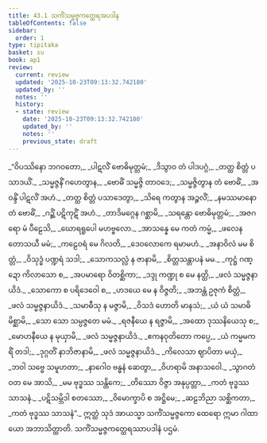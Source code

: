 ```yaml
---
title: 43.1 သကိံသမ္မဇ္ဇကတ္ထေရအပဒါန
tableOfContents: false
sidebar:
  order: 1
type: tipitaka
basket: su
book: ap1
review:
  current: review
  updated: '2025-10-23T09:13:32.742180'
  updated_by: ''
  notes: ''
  history:
  - state: review
    date: '2025-10-23T09:13:32.742180'
    updated_by: ''
    notes: ''
    previous_state: draft
---
```



<ReviewStatus review={frontmatter.review} showDetails={true} />

<HypothesisAnnotation frontmatter={frontmatter} />

<DynamicBreadcrumb />

<Division number="1" book="ap1" e="ch" v="20" p="429">

<Paragraph number="5470" type="verses" book="ap1">
_“ဝိပဿိနော ဘဂဝတော,_  
_ပါဋလိံ ဗောဓိမုတ္တမံ;_  
_ဒိသွာဝ တံ ပါဒပဂ္ဂံ,_  
_တတ္ထ စိတ္တံ ပသာဒယိံ._  

</Paragraph>

</Division>
<Division number="2" book="ap1" e="ch" v="20" p="429">

<Paragraph number="5471" type="verses" book="ap1">
_သမ္မဇ္ဇနိံ ဂဟေတွာန,_  
_ဗောဓိံ သမ္မဇ္ဇိ တာဝဒေ;_  
_သမ္မဇ္ဇိတွာန တံ ဗောဓိံ,_  
_အဝန္ဒိံ ပါဋလိံ အဟံ._  

</Paragraph>

</Division>
<Division number="3" book="ap1" e="ch" v="20" p="429">

<Paragraph number="5472" type="verses" book="ap1">
_တတ္ထ စိတ္တံ ပသာဒေတွာ,_  
_သိရေ ကတွာန အဉ္ဇလိံ;_  
_နမဿမာနော တံ ဗောဓိံ,_  
_ဂဉ္ဆိံ ပဋိကုဋိံ အဟံ._  

</Paragraph>

</Division>
<Division number="4" book="ap1" e="ch" v="20" p="429">

<Paragraph number="5473" type="verses" book="ap1">
_တာဒိမဂ္ဂေန ဂစ္ဆာမိ,_  
_သရန္တော ဗောဓိမုတ္တမံ;_  
_အဇဂရော မံ ပီဠေသိ,_  
_ဃောရရူပေါ မဟဗ္ဗလော._  

</Paragraph>

</Division>
<Division number="5" book="ap1" e="ch" v="20" p="429">

<Paragraph number="5474" type="verses" book="ap1">
_အာသန္နေ မေ ကတံ ကမ္မံ,_  
_ဖလေန တောသယီ မမံ;_  
_ကဠေဝရံ မေ ဂိလတိ,_  
_ဒေဝလောကေ ရမာမဟံ._  

</Paragraph>

</Division>
<Division number="6" book="ap1" e="ch" v="20" p="429">

<Paragraph number="5475" type="verses" book="ap1">
_အနာဝိလံ မမ စိတ္တံ,_  
_ဝိသုဒ္ဓံ ပဏ္ဍရံ သဒါ;_  
_သောကသလ္လံ န ဇာနာမိ,_  
_စိတ္တသန္တာပနံ မမ._  

</Paragraph>

</Division>
<Division number="7" book="ap1" e="ch" v="20" p="429">

<Paragraph number="5476" type="verses" book="ap1">
_ကုဋ္ဌံ ဂဏ္ဍော ကိလာသော စ,_  
_အပမာရော ဝိတစ္ဆိကာ;_  
_ဒဒ္ဒု ကဏ္ဍု စ မေ နတ္ထိ,_  
_ဖလံ သမ္မဇ္ဇနာယိဒံ._  

</Paragraph>

</Division>
<Division number="8" book="ap1" e="ch" v="20" p="429">

<Paragraph number="5477" type="verses" book="ap1">
_သောကော စ ပရိဒေဝေါ စ,_  
_ဟဒယေ မေ န ဝိဇ္ဇတိ;_  
_အဘန္တံ ဥဇုကံ စိတ္တံ,_  
_ဖလံ သမ္မဇ္ဇနာယိဒံ._  

</Paragraph>

</Division>
<Division number="9" book="ap1" e="ch" v="20" p="429">

<Paragraph number="5478" type="verses" book="ap1">
_သမာဓီသု န မဇ္ဇာမိ,_  
_ဝိသဒံ ဟောတိ မာနသံ;_  
_ယံ ယံ သမာဓိမိစ္ဆာမိ,_  
_သော သော သမ္ပဇ္ဇတေ မမံ._  

</Paragraph>

</Division>
<Division number="10" book="ap1" e="ch" v="20" p="429">

<Paragraph number="5479" type="verses" book="ap1">
_ရဇနီယေ န ရဇ္ဇာမိ,_  
_အထော ဒုဿနိယေသု စ;_  
_မောဟနီယေ န မုယှာမိ,_  
_ဖလံ သမ္မဇ္ဇနာယိဒံ._  

</Paragraph>

</Division>
<Division number="11" book="ap1" e="ch" v="20" p="429">

<Paragraph number="5480" type="verses" book="ap1">
_ဧကနဝုတိတော ကပ္ပေ,_  
_ယံ ကမ္မမကရိံ တဒါ;_  
_ဒုဂ္ဂတိံ နာဘိဇာနာမိ,_  
_ဖလံ သမ္မဇ္ဇနာယိဒံ._  

</Paragraph>

</Division>
<Division number="12" book="ap1" e="ch" v="20" p="430">

<Paragraph number="5481" type="verses" book="ap1">
_ကိလေသာ ဈာပိတာ မယှံ,_  
_ဘဝါ သဗ္ဗေ သမူဟတာ;_  
_နာဂေါဝ ဗန္ဓနံ ဆေတွာ,_  
_ဝိဟရာမိ အနာသဝေါ._  

</Paragraph>

</Division>
<Division number="13" book="ap1" e="ch" v="20" p="430">

<Paragraph number="5482" type="verses" book="ap1">
_သွာဂတံ ဝတ မေ အာသိ,_  
_မမ ဗုဒ္ဓဿ သန္တိကေ;_  
_တိဿော ဝိဇ္ဇာ အနုပ္ပတ္တာ,_  
_ကတံ ဗုဒ္ဓဿ သာသနံ._  

</Paragraph>

</Division>
<Division number="14" book="ap1" e="ch" v="20" p="430">

<Paragraph number="5483" type="verses" book="ap1">
_ပဋိသမ္ဘိဒါ စတဿော,_  
_ဝိမောက္ခာပိ စ အဋ္ဌိမေ;_  
_ဆဠဘိညာ သစ္ဆိကတာ,_  
_ကတံ ဗုဒ္ဓဿ သာသနံ”._  

</Paragraph>

<Paragraph number="5484" book="ap1">
ဣတ္ထံ သုဒံ အာယသ္မာ သကိံသမ္မဇ္ဇကော ထေရော ဣမာ ဂါထာယော အဘာသိတ္ထာတိ.

</Paragraph>
</Division>

<Paragraph number="5485" type="center" book="ap1">
သကိံသမ္မဇ္ဇကတ္ထေရဿာပဒါနံ ပဌမံ.
</Paragraph>